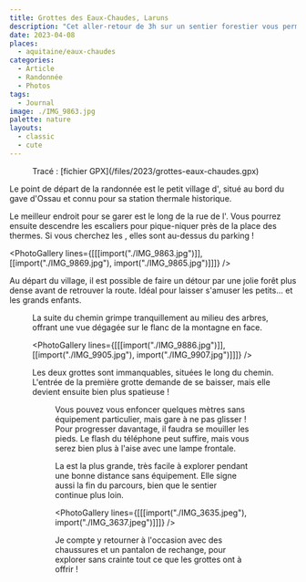 ```yaml
---
title: Grottes des Eaux-Chaudes, Laruns
description: "Cet aller-retour de 3h sur un sentier forestier vous permet d'explorer deux grandes grottes naturelles, dont la dernière s'étend sur plusieurs centaines de mètres !"
date: 2023-04-08
places:
  - aquitaine/eaux-chaudes
categories:
  - Article
  - Randonnée
  - Photos
tags:
  - Journal
image: ./IMG_9863.jpg
palette: nature
layouts:
  - classic
  - cute
---
```


<Figure src={import("./map.webp")} alt="Carte du parcours">
	Tracé : [fichier GPX](/files/2023/grottes-eaux-chaudes.gpx)
</Figure>

Le point de départ de la randonnée est le petit village d'<MapsMention id="ChIJNf6KbUW7Vw0RIWjJRhhlBiY" title="Eaux-Chaudes" />, situé au bord du gave d'Ossau et connu pour sa station thermale historique.

Le meilleur endroit pour se garer est le long de la rue de l'<MapsMention id="ChIJo7EuyYG7Vw0RVvad-sVxiKM" />. Vous pourrez ensuite descendre les escaliers pour pique-niquer près de la place des thermes. Si vous cherchez les <MapsMention id="ChIJkdo8b9q7Vw0RzlLA-3e4iLQ" title="toilettes" />, elles sont au-dessus du parking !

<PhotoGallery
	lines={[[[import("./IMG_9863.jpg")]], [[import("./IMG_9869.jpg"), import("./IMG_9865.jpg")]]]}
/>

Au départ du village, il est possible de faire un détour par une jolie forêt plus dense avant de retrouver la route. Idéal pour laisser s'amuser les petits... et les grands enfants.

<Figure src={import("./IMG_9898.jpg")} />

La suite du chemin grimpe tranquillement au milieu des arbres, offrant une vue dégagée sur le flanc de la montagne en face.

<PhotoGallery
	lines={[[[import("./IMG_9886.jpg")]], [[import("./IMG_9905.jpg"), import("./IMG_9907.jpg")]]]}
/>

Les deux grottes sont immanquables, situées le long du chemin. L'entrée de la première grotte demande de se baisser, mais elle devient ensuite bien plus spatieuse !

<Figure src={import("./IMG_3626.jpeg")} />

Vous pouvez vous enfoncer quelques mètres sans équipement particulier, mais gare à ne pas glisser ! Pour progresser davantage, il faudra se mouiller les pieds. Le flash du téléphone peut suffire, mais vous serez bien plus à l'aise avec une lampe frontale.

La <MapsMention id="ChIJ9bnyiKW8Vw0RK5G0VFFtt9U" title="dernière grotte" /> est la plus grande, très facile à explorer pendant une bonne distance sans équipement. Elle signe aussi la fin du parcours, bien que le sentier continue plus loin.

<PhotoGallery lines={[[[import("./IMG_3635.jpeg"), import("./IMG_3637.jpeg")]]]} />

Je compte y retourner à l'occasion avec des chaussures et un pantalon de rechange, pour explorer sans crainte tout ce que les grottes ont à offrir !
